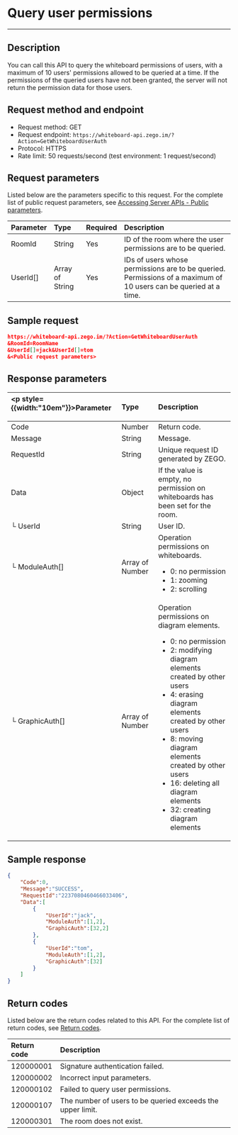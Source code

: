 # Query user permissions

- - -

## Description

You can call this API to query the whiteboard permissions of users, with a maximum of 10 users' permissions allowed to be queried at a time. If the permissions of the queried users have not been granted, the server will not return the permission data for those users.

## Request method and endpoint

- Request method: GET
- Request endpoint: `https://whiteboard-api.zego.im/?Action=GetWhiteboardUserAuth`
- Protocol: HTTPS
- Rate limit: 50 requests/second (test environment: 1 request/second)

## Request parameters

Listed below are the parameters specific to this request. For the complete list of public request parameters, see [Accessing Server APIs - Public parameters](./accessing-server-apis.mdx#public-parameters).

| Parameter | Type | Required | Description |
| :-- | :-- | :-- | :-- | 
| RoomId | String | Yes | ID of the room where the user permissions are to be queried. |
| UserId[] | Array of String | Yes | IDs of users whose permissions are to be queried. Permissions of a maximum of 10 users can be queried at a time. |

## Sample request

```json
https://whiteboard-api.zego.im/?Action=GetWhiteboardUserAuth
&RoomId=RoomName
&UserId[]=jack&UserId[]=tom
&<Public request parameters>
```

## Response parameters

| <p style={{width:"10em"}}>Parameter</p>  | Type | Description |
| :-- | :-- | :-- | 
| Code | Number | Return code. |
| Message | String | Message. |
| RequestId | String | Unique request ID generated by ZEGO. |
| Data | Object | If the value is empty, no permission on whiteboards has been set for the room. |
| └ UserId | String | User ID. |
| └ ModuleAuth[] | Array of Number | Operation permissions on whiteboards. <ul><li>0: no permission</li><li> 1: zooming</li><li> 2: scrolling</li></ul> |
| └ GraphicAuth[] | Array of Number | Operation permissions on diagram elements. <ul><li>0: no permission</li><li> 2: modifying diagram elements created by other users</li><li>4: erasing diagram elements created by other users</li><li>8: moving diagram elements created by other users</li><li> 16: deleting all diagram elements</li><li>32: creating diagram elements</li></ul> |

## Sample response

```json
{
    "Code":0,
    "Message":"SUCCESS",
    "RequestId":"2237080460466033406",
    "Data":[
        {
            "UserId":"jack",
            "ModuleAuth":[1,2],
            "GraphicAuth":[32,2]
        },
        {
            "UserId":"tom",
            "ModuleAuth":[1,2],
            "GraphicAuth":[32]
        }
    ]
}
```

## Return codes

Listed below are the return codes related to this API. For the complete list of return codes, see [Return codes](./common-error-codes.mdx).

| Return code | Description |
| :-- | :-- | 
| 120000001 | Signature authentication failed. |
| 120000002 | Incorrect input parameters. |
| 120000102 | Failed to query user permissions. |
| 120000107 | The number of users to be queried exceeds the upper limit. |
| 120000301 | The room does not exist. |
